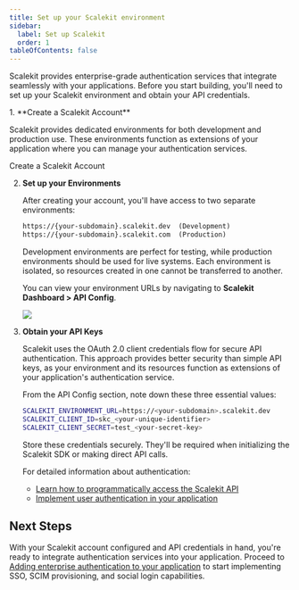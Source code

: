 ```yaml
---
title: Set up your Scalekit environment
sidebar:
  label: Set up Scalekit
  order: 1
tableOfContents: false
---
```



Scalekit provides enterprise-grade authentication services that integrate seamlessly with your applications. Before you start building, you'll need to set up your Scalekit environment and obtain your API credentials.

<Steps>
1. **Create a Scalekit Account**

   Scalekit provides dedicated environments for both development and production use. These environments function as extensions of your application where you can manage your authentication services.

   <LinkButton href="https://app.scalekit.com/ws/signup" variant="secondary" icon='right-arrow'>Create a Scalekit Account</LinkButton>

2. **Set up your Environments**

   After creating your account, you'll have access to two separate environments:

   ```txt showLineNumbers=false wrap title="Environment URLs"
   https://{your-subdomain}.scalekit.dev  (Development)
   https://{your-subdomain}.scalekit.com  (Production)
   ```

   <Aside type="note">
     Development environments are perfect for testing, while production environments should be used for live systems. Each environment is isolated, so resources created in one cannot be transferred to another.
   </Aside>

   You can view your environment URLs by navigating to **Scalekit Dashboard > API Config**.

   ![](@/assets/docs/guides/extended/setup-scalekit/0.png)

3. **Obtain your API Keys**

   Scalekit uses the OAuth 2.0 client credentials flow for secure API authentication. This approach provides better security than simple API keys, as your environment and its resources function as extensions of your application's authentication service.

   From the API Config section, note down these three essential values:

   ```sh showLineNumbers=false wrap title="Development Environment"
   SCALEKIT_ENVIRONMENT_URL=https://<your-subdomain>.scalekit.dev
   SCALEKIT_CLIENT_ID=skc_<your-unique-identifier>
   SCALEKIT_CLIENT_SECRET=test_<your-secret-key>
   ```

   <Aside type="tip">
     Store these credentials securely. They'll be required when initializing the Scalekit SDK or making direct API calls.
   </Aside>

   For detailed information about authentication:
   - [Learn how to programmatically access the Scalekit API](/reference/api-catalog/authenticate-scalekit-api)
   - [Implement user authentication in your application](/manual/getting-started/authenticate-users)
</Steps>

## Next Steps

With your Scalekit account configured and API credentials in hand, you're ready to integrate authentication services into your application. Proceed to [Adding enterprise authentication to your application](/manual/getting-started/installation) to start implementing SSO, SCIM provisioning, and social login capabilities.
